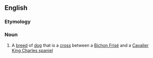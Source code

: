==English==

===Etymology===
{{blend|en|cavalier|bichon}}

===Noun===
{{en-noun}}

# A [[breed]] of [[dog]] that is a [[cross]] between a [[Bichon Frisé]] and a [[Cavalier King Charles spaniel]]